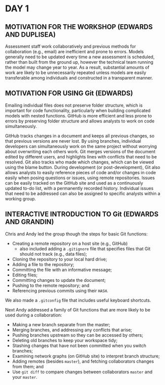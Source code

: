 # DAY 1

## MOTIVATION FOR THE WORKSHOP (EDWARDS AND DUPLISEA)

Assessment staff work collaboratively and previous methods for collaboration (e.g., email) are inefficient and prone to errors.
Models generally need to be updated every time a new assessment is scheduled, rather than built from the ground up, however the technical team running the model may change year to year.
As a result, substantial amounts of work are likely to be unnecessarily repeated unless models are easily transferable among individuals and constructed in a transparent manner.

## MOTIVATION FOR USING Git (EDWARDS)

Emailing individual files does not preserve folder structure, which is important for code functionality, particularly when building complicated models with nested functions.
GitHub is more efficient and less prone to errors by preserving folder structure and allows analysts to work on code simultaneously.

GitHub tracks changes in a document and keeps all previous changes, so that previous versions are never lost. 
By using branches, individual developers can simultaneously work on the same project without worrying about overwriting each others work.
Git merges versions of the document edited by different users, and highlights lines with conflicts that need to be resolved.
Git also tracks who made which changes, which can be viewed using the blame button. 
During development (or post-development), Git also allows analysts to easily reference pieces of code and/or changes in code easily when posing questions or issues, using remote repositories.
Issues can be easily tracked on the GitHub site and used as a continuously updated to-do list, with a permanently recorded history.
Individual issues that need to be addressed can also be assigned to specific analysts within a working group.

## INTERACTIVE INTRODUCTION TO Git (EDWARDS AND GRANDIN)

Chris and Andy led the group though the steps for basic Git functions:

- Creating a remote repository on a host site (e.g., GitHub)
  - also included adding a `.gitignore` file that specifies files that Git should not track (e.g., data files);
- Cloning the repository to your local hard drive;
- Adding a file to the repository;
- Committing the file with an informative message;
- Editing files;
- Committing changes to update the document;
- Pushing to the remote repository; and
- Referencing previous commits using their `HASH`.

We also made a `.gitconfig` file that includes useful keyboard shortcuts. 

Next Andy addressed a family of Git functions that are more likely to be used during a collaboration:

- Making a new branch separate from the master;
- Merging branches, and addressing any conflicts that arise;
- Pushing branches upstream so they can be accessed by others;
- Deleting old branches to keep your workspace tidy;
- Stashing changes that have not been committed when you switch branches;
- Examining network graphs (on GitHub site) to interpret branch structure;
- Adding remotes (besides `master`), and fetching collaborators changes from them; and
- Use `git diff` to compare changes between collaborators `master` and your `master`.
